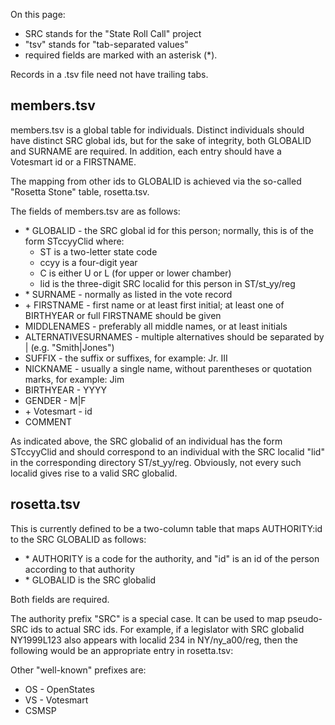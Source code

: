 On this page:
* SRC stands for the "State Roll Call" project
* "tsv" stands for "tab-separated values"
* required fields are marked with an asterisk (*).

Records in a .tsv file need not have trailing tabs.

==members.tsv==

members.tsv is a global table for individuals.  Distinct individuals should have distinct SRC global ids, but for the sake of integrity, both GLOBALID and SURNAME are required.
In addition, each entry should have a Votesmart id or a FIRSTNAME.

The mapping from other ids to GLOBALID is achieved via the so-called "Rosetta Stone" table, rosetta.tsv.

The fields of members.tsv are as follows:

* * GLOBALID - the SRC global id for this person; normally, this is of the form STccyyClid where:
** ST is a two-letter state code
** ccyy is a four-digit year
** C is either U or L (for upper or lower chamber)
** lid is the three-digit SRC localid for this person in ST/st_yy/reg
* * SURNAME - normally as listed in the vote record
* + FIRSTNAME - first name or at least first initial; at least one of BIRTHYEAR or full FIRSTNAME should be given
* MIDDLENAMES - preferably all middle names, or at least initials
* ALTERNATIVESURNAMES - multiple alternatives should be separated by | (e.g. "Smith|Jones")
* SUFFIX - the suffix or suffixes, for example: Jr. III
* NICKNAME - usually a single name, without parentheses or quotation marks, for example: Jim
* BIRTHYEAR - YYYY
* GENDER - M|F
* + Votesmart - id
* COMMENT

As indicated above, the SRC globalid of an individual has the form STccyyClid and should correspond to an individual with the SRC localid "lid" in the corresponding directory ST/st_yy/reg.  Obviously, not every such localid gives rise to a valid SRC globalid.

==rosetta.tsv==
This is currently defined to be a two-column table that maps AUTHORITY:id to the SRC GLOBALID as follows:

* * AUTHORITY is a code for the authority, and "id" is an id of the person according to that authority
* * GLOBALID is the SRC globalid

Both fields are required.

The authority prefix "SRC" is a special case.  It can be used to map pseudo-SRC ids to actual SRC ids.  For example, if a legislator with SRC globalid NY1999L123 also appears with localid 234 in NY/ny_a00/reg, then the following would be an appropriate entry in rosetta.tsv:

{{{SRC:NY2000L234,NY1999L123}}}

Other "well-known" prefixes are:

* OS - OpenStates
* VS - Votesmart
* CSMSP 